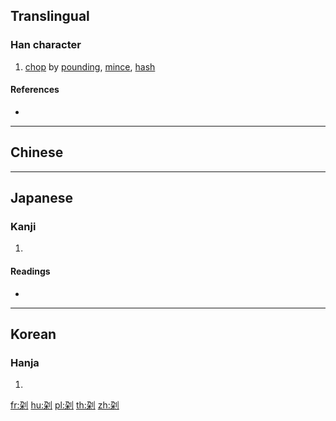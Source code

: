 {{also|剁}}
==Translingual==

===Han character===
{{Han char|rn=18|rad=刀|as=06|sn=8|four=|canj=NDLN|ids=⿰朶刂}}

# [[chop]] by [[pound]]ing, [[mince]], [[hash]]

====References====
* {{Han ref|kx=0138.430|dkj=01957|hdz=10338.021|uh=5234}}

----

==Chinese==
{{zh-see|剁|v}}

----

==Japanese==

===Kanji===
{{ja-kanji|grade=|rs=刀06}}

# {{defn|lang=ja|sort=刀06}}

====Readings====
* {{ja-readings|on=[[た]] (ta)|kun=[[きる]] (kiru)}}

----

==Korean==

===Hanja===
{{ko-hanja|hangeul=타|rv=ta|mr=t'a}}

# {{defn|lang=ko|sort=刀06}}

[[fr:刴]]
[[hu:刴]]
[[pl:刴]]
[[th:刴]]
[[zh:刴]]